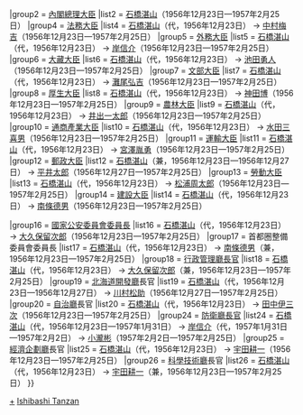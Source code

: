 {{Navbox
|name = 石橋內閣
|title = [[石橋內閣]]
|state = {{{state|collapsed}}}
|list1 = {{#ifeq:{{{1}}}|nocat||
{{Navbox with columns|child
|fullwidth = true
|colstyle = text-align: center; vertical-align: middle;
|oddcolstyle = background: #e9e9e9;
|evencolstyle = background: #f9f9f9;
|col1width = 20%
|col2width = 60%
|col3width = 20%
|col1 = [[第三次鳩山一郎內閣]]<br /><small>（[[:Template:第三次鳩山一郎內閣|模板]]）</small>
|col2 = （1956年12月23日—1957年2月25日）
|col3 = [[第一次岸內閣]]<br /><small>（[[:Template:第一次岸內閣|模板]]）</small>
}}
}}
|group2  = [[內閣總理大臣]]
|list2   = [[石橋湛山]]（1956年12月23日—1957年2月25日）
|group4  = [[法務大臣]]
|list4   = [[石橋湛山]]（代，1956年12月23日） → [[中村梅吉]]（1956年12月23日—1957年2月25日）
|group5  = [[外務大臣 (日本)|外務大臣]]
|list5   = [[石橋湛山]]（代，1956年12月23日） → [[岸信介]]（1956年12月23日—1957年2月25日）
|group6  = [[大藏大臣]]
|list6   = [[石橋湛山]]（代，1956年12月23日） → [[池田勇人]]（1956年12月23日—1957年2月25日）
|group7  = [[文部大臣]]
|list7   = [[石橋湛山]]（代，1956年12月23日） → [[灘尾弘吉]]（1956年12月23日—1957年2月25日）
|group8  = [[厚生大臣]]
|list8   = [[石橋湛山]]（代，1956年12月23日） → [[神田博]]（1956年12月23日—1957年2月25日）
|group9  = [[農林水產大臣|農林大臣]]
|list9   = [[石橋湛山]]（代，1956年12月23日） → [[井出一太郎]]（1956年12月23日—1957年2月25日）
|group10  = [[通商產業大臣]]
|list10   = [[石橋湛山]]（代，1956年12月23日） → [[水田三喜男]]（1956年12月23日—1957年2月25日）
|group11  = [[運輸大臣]]
|list11   = [[石橋湛山]]（代，1956年12月23日） → [[宮澤胤勇]]（1956年12月23日—1957年2月25日）
|group12  = [[郵政大臣]]
|list12   = [[石橋湛山]]（兼，1956年12月23日—1956年12月27日） → [[平井太郎]]（1956年12月27日—1957年2月25日）
|group13  = [[勞動大臣]]
|list13   = [[石橋湛山]]（代，1956年12月23日） → [[松浦周太郎]]（1956年12月23日—1957年2月25日）
|group14  = [[建設大臣]]
|list14   = [[石橋湛山]]（代，1956年12月23日） → [[南條德男]]（1956年12月23日—1957年2月25日）

|group16  = [[國家公安委員會委員長]]
|list16   = [[石橋湛山]]（代，1956年12月23日） → [[大久保留次郎]]（1956年12月23日—1957年2月25日）
|group17  = 首都圈整備委員會委員長
|list17   = [[石橋湛山]]（代，1956年12月23日） → [[南條德男]]（兼，1956年12月23日—1957年2月25日）
|group18  = [[行政管理廳長官]]
|list18   = [[石橋湛山]]（代，1956年12月23日） → [[大久保留次郎]]（兼，1956年12月23日—1957年2月25日）
|group19  = [[北海道開發廳]]長官
|list19   = [[石橋湛山]]（代，1956年12月23日—1956年12月27日） → [[川村松助]]（1956年12月27日—1957年2月25日）
|group20  = [[自治廳]]長官
|list20   = [[石橋湛山]]（代，1956年12月23日） → [[田中伊三次]]（1956年12月23日—1957年2月25日）
|group24  = [[防衛廳長官]]
|list24   = [[石橋湛山]]（代，1956年12月23日—1957年1月31日） → [[岸信介]]（代，1957年1月31日—1957年2月2日） → [[小瀧彬]]（1957年2月2日—1957年2月25日）
|group25  = [[經濟企劃廳]]長官
|list25   = [[石橋湛山]]（代，1956年12月23日） → [[宇田耕一]]（1956年12月23日—1957年2月25日）
|group26  = [[科學技術廳]]長官
|list26   = [[石橋湛山]]（代，1956年12月23日） → [[宇田耕一]]（兼，1956年12月23日—1957年2月25日）
}}
<noinclude>
[[Category:石橋內閣閣僚|+]]
[[Category:日本內閣模板|Ishibashi Tanzan]]
</noinclude>